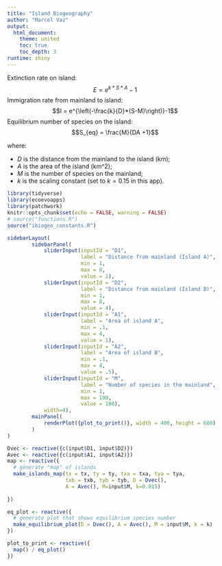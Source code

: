 ```yaml
---
title: "Island Biogeography"
author: "Marcel Vaz"
output:
  html_document:
    theme: united
    toc: true
    toc_depth: 3
runtime: shiny
---
```


Extinction rate on island:
$$E = e^{k*S*A}-1$$
Immigration rate from mainland to island:
$$I = e^{\left(-\frac{k}{D}*(S-M)\right)}-1$$
Equilibrium number of species on the island:  
$$S_{eq} = \frac{M}{DA +1}$$

where:

- $D$ is the distance from the mainland to the island (km);  
- $A$ is the area of the island (km^2);  
- $M$ is the number of species on the mainland;  
- $k$ is the scaling constant (set to $k=0.15$ in this app).
```r
library(tidyverse)
library(ecoevoapps)
library(patchwork)
knitr::opts_chunk$set(echo = FALSE, warning = FALSE)
# source("functions.R")
source("ibiogeo_constants.R")
```

```r
sidebarLayout(
        sidebarPanel(
            sliderInput(inputId = "D1",
                        label = "Distance from mainland (Island A)",
                        min = 1,
                        max = 8,
                        value = 1),
            sliderInput(inputId = "D2",
                        label = "Distance from mainland (Island B)",
                        min = 1,
                        max = 8,
                        value = 4),            
            sliderInput(inputId = "A1",
                        label = "Area of island A",
                        min = .1,
                        max = 4,
                        value = 1),
            sliderInput(inputId = "A2",
                        label = "Area of island B",
                        min = .1,
                        max = 4,
                        value = .5),
            sliderInput(inputId = "M",
                        label = "Number of species in the mainland",
                        min = 1,
                        max = 100,
                        value = 100),
            width=4),
        mainPanel(
            renderPlot({plot_to_print()}, width = 400, height = 600)
        )
)

Dvec <- reactive({c(input$D1, input$D2)})
Avec <- reactive({c(input$A1, input$A2)})
map <- reactive({
  # generate "map" of islands
  make_islands_map(tx = tx, ty = ty, txa = txa, tya = tya,
                   txb = txb, tyb = tyb, D = Dvec(), 
                   A = Avec(), M=input$M, k=0.015)
  
})

eq_plot <- reactive({
  # generate plot that shows equilibrium species number
  make_equilibrium_plot(D = Dvec(), A = Avec(), M = input$M, k = k)
})

plot_to_print <- reactive({
  map() / eq_plot()
})

```
